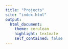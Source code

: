 ```yaml
---
title: "Projects"
site: "index.html"
output:
  html_document:
    theme: cerulean
    highlight: textmate
    self_contained: false
---
```


